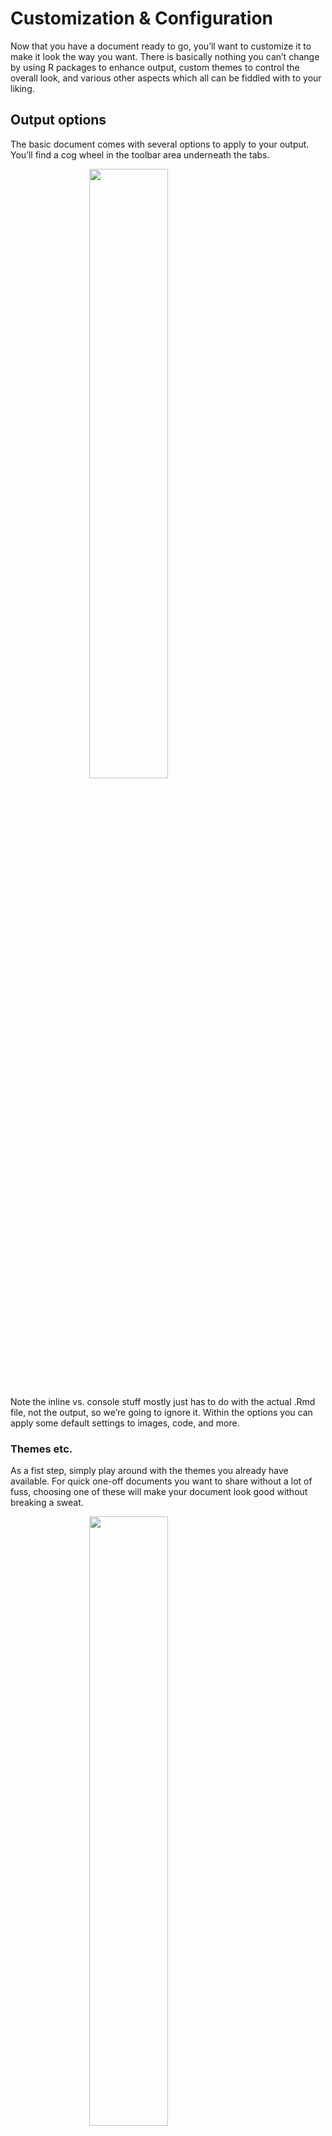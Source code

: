 # Customization & Configuration

Now that you have a document ready to go, you'll want to customize it to make it look the way you want.  There is basically nothing you can't change by using R packages to enhance output, custom themes to control the overall look, and various other aspects which all can be fiddled with to your liking.


## Output options

The basic document comes with several options to apply to your output.  You'll find a cog wheel in the toolbar area underneath the tabs.

<img src="img/knitr_output_opts.png" style="display:block; margin: 0 auto;" width='50%'>

Note the inline vs. console stuff mostly just has to do with the actual .Rmd file, not the output, so we're going to ignore it. Within the options you can apply some default settings to images, code, and more. 

### Themes etc.

As a fist step, simply play around with the <span class="emph">themes</span> you already have available.  For quick one-off documents you want to share without a lot of fuss, choosing one of these will make your document look good without breaking a sweat.

<img src="img/theme_dropdown.png" style="display:block; margin: 0 auto;" width='50%'>

As another example, choose a new code style with the syntax highlighting.  If you have headings in your current document, go ahead and turn on table of contents.

For many of the things you do, these changing the defaults this way may be enough. So be familiar with your options.  

Now note what has changed at the top of your document.  You might see something like the following.

<img src="img/selected_options.png" style="display:block; margin: 0 auto;" width='50%'>


I'm sure you've been wondering at this point, so what is that stuff anyway?  That is <span class="emph">YAML</span>.<span class="marginnote">[YAML](https://en.wikipedia.org/wiki/YAML) used to stand for Yet Another Markup Language, and now stands for YAML Aint Markup Language, presumably for reasons no one but the developers care about.</span>  So let's see what's going on.


## YAML

For your purposes, all you really need to know is that YAML is like configuration code for your document.  You can see that it specifies what the output is, and whatever options you selected previously.  You can change the title, add a date etc.  There is a lot of other stuff too.  Here is the YAML for this document.

<img src="img/yaml.png" style="display:block; margin: 0 auto;" width='100%' height='150%'>

Clearly there is a lot to play with, but it will depend on the type of document you're doing.  For example the `always_allow_html: yes` is pointless for an HTML document, but would allow certain things to be (very likely poorly) attempted in a PDF or Word document.  Other options *only* make sense for bookdown documents.

There a lot more available too. So how deep you want to get into is up to you.  The best way, just like learning R Markdown generally, is to simply see what others do and apply to your own.  It may take a bit of trial and error, but you'll eventually get the hang of it.

## HTML & CSS

### HTML

Knowing some basic HTML can add little things to your document to make it look better.  As a minimal example, here is a plot followed by text.


```r
mgcv::gamSim(verbose = F) %>% 
  modelr::add_predictions(., model=mgcv::gam(y~s(x2), data=.)) %>% 
  plot_ly(x=~x2, y=~y) %>% 
  add_lines(color=I(palettes$orange$complementary[2]), showlegend=F, opacity=.5) %>% 
  add_lines(y=~pred, color=I(palettes$orange$orange), showlegend=F) %>% 
  theme_plotly()
```

Even with a return line between it and the plot, this text is smack against is. I do not prefer this.


This fix is easy, just add `<br>` after the R chunk that creates the plot to add a line break.

```r
mgcv::gamSim(verbose = F) %>% 
  modelr::add_predictions(., model=mgcv::gam(y~s(x2), data=.)) %>% 
  plot_ly(x=~x2, y=~y) %>% 
  add_lines(color=I(palettes$orange$complementary[2]), showlegend=F, opacity=.5) %>% 
  add_lines(y=~pred, color=I(palettes$orange$orange), showlegend=F) %>% 
  theme_plotly()
```

<br>

This text has some room to breath.  Alternatively, I could use <span class="pack">htmltools</span> and put `br()` in the code after the plot.

<span class='myclass' style="color:#66023C; font-size:150%; font-weight:600">This sentence is tyrian purple, bold, and has bigger font because I put `<span style='color:#66023C; font-size:150%; font-weight:600'>` before it and `</span>` after it.</span>


Say you want to center and resize an image.  Basic Markdown is too limited to do much more than display the image, so use some HTML instead.

Here is the basic markdown image.

`![](img/R.ico)`

![](img/R.ico)

Next we use HTML instead.

`<img src="img/R.ico" style="display:block; margin: 0 auto;">`

<img src="img/R.ico" style="display:block; margin: 0 auto;">


The next thing you'll want to do is hone your ascii art skills because sometimes that's the best way to display an image, like this ocean sunset.

```sunset
           ^^                   @@@@@@@@@
      ^^       ^^            @@@@@@@@@@@@@@@
                           @@@@@@@@@@@@@@@@@@              ^^
                          @@@@@@@@@@@@@@@@@@@@
~~~~ ~~ ~~~~~ ~~~~~~~~ ~~ &&&&&&&&&&&&&&&&&&&& ~~~~~~~ ~~~~~~~~~~~ ~~~
~         ~~   ~  ~       ~~~~~~~~~~~~~~~~~~~~ ~       ~~     ~~ ~
  ~      ~~      ~~ ~~ ~~  ~~~~~~~~~~~~~ ~~~~  ~     ~~~    ~ ~~~  ~ ~~
  ~  ~~     ~         ~      ~~~~~~  ~~ ~~~       ~~ ~ ~~  ~~ ~
~  ~       ~ ~      ~           ~~ ~~~~~~  ~      ~~  ~             ~~
      ~             ~        ~      ~      ~~   ~             ~
```




### CSS


Recall the style section in some of the HTML examples above. For example, the part `style='color:#66023C; font-size:150%; font-weight:600'` changed the font.  <span class="marginnote">CSS stands for cascading style sheets</span>It's actually CSS, and if we need to do the same thing each time, we can take an alternative approach to creating a style that would apply to all objects of the same class throughout the document.

The first step is to create a `*.css` file that your R Markdown document can refer. Let's say we want to make every link <span style='color:dodgerblue'>dodgerblue</span>.  Links in HTML are tagged with the letter **a**, and to insert a link with HTML you can do something like:

```
<a href='https://m-clark.github.io>wowee zowee!</a>
```

It would look like this: <a href='https://m-clark.github.io'>wowee zowee!</a>.  If we want to change the color from the default setting for all links, we go into our CSS file.

```css
a {
  color: dodgerblue;
}
```

You can use hexadecimal, rgb and other representations of practically any color. CSS, like HTML, has a fairly simple syntax, but is very flexible and can do a ton of stuff you wouldn't think of.  With experience and looking at other people's CSS, you'll pick up the basics.

Now that you have a css file. Note that you want to use it in the YAML section of your R Markdown document.

```yaml
output:
  html_document:
    css: mystyle.css
```

Now every link you create will be that color.  We could add a subtle background to it, make them bold or whatever.


```css
a {
  color: dodgerblue;
  background-color: gray95;
  font-weight: 400;
}
```

You could make images always display at 50% width by default.

```css
img {
  width: 50%;
}
```



### Custom classes

You can also create custom classes.  For example, all R functions in my documents are a specific color, as they are wrapped in a custom css class called 'func' as follows.

```css
.func {
  color: #007199;  
  font-weight: 500;
}
```

Then I can do `<span class="func">crossprod</span>` and the text of the function name, or any text of class func, will have the appropriate color and weight.


## Personal Templates

A common mantra in computer programming and beyond is DRY, or Don't Repeat Yourself.  If you start using R Markdown a lot, and there is a good chance of that, once you get settings you use often, you'll not want to start from scratch, but simply reuse them.  While this can be done [formally](https://rmarkdown.rstudio.com/developer_document_templates.html) by creating an R package, it can also be as simple as saving a file that just has the YAML and maybe some <span class="pack">knitr</span> options specified, and starting from that each time.  Same goes for CSS or other files you use often. Then you may have very little to do to make the document look great the first time you knit it!


## The Rabbit Hole Goes Deep

How much you want to get into customization is up to you.  Using the developer tools of any web browser allows you to inspect what anyone else has done as far as styling with CSS.  Here is an example of Chrome Developer Tools, which you can acess through its menus.

<img src="img/chrome_dev.png" style="display:block; margin: 0 auto;" width=100% height=100%>


All browsers have this, making it easy to see exactly what's going on with any webpage.


For some of you, if you aren't careful, you'll spend an afternoon on an already finished document trying to make it look perfect.  It takes very little effort to make a great looking document with R Markdown.  Making it *perfect* is impossible.  You have been warned.